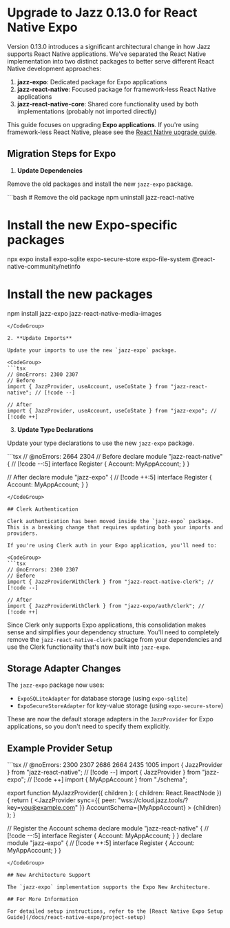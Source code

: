 
# Upgrade to Jazz 0.13.0 for React Native Expo

Version 0.13.0 introduces a significant architectural change in how Jazz supports React Native applications. We've separated the React Native implementation into two distinct packages to better serve different React Native development approaches:

1. **jazz-expo**: Dedicated package for Expo applications
2. **jazz-react-native**: Focused package for framework-less React Native applications
3. **jazz-react-native-core**: Shared core functionality used by both implementations (probably not imported directly)

This guide focuses on upgrading **Expo applications**. If you're using framework-less React Native, please see the [React Native upgrade guide](/docs/react-native/upgrade/0-13-0).

## Migration Steps for Expo

1. **Update Dependencies**

Remove the old packages and install the new `jazz-expo` package.

<CodeGroup>
```bash
# Remove the old package
npm uninstall jazz-react-native

# Install the new Expo-specific packages
npx expo install expo-sqlite expo-secure-store expo-file-system @react-native-community/netinfo

# Install the new packages
npm install jazz-expo jazz-react-native-media-images
```
</CodeGroup>

2. **Update Imports**

Update your imports to use the new `jazz-expo` package.

<CodeGroup>
```tsx
// @noErrors: 2300 2307
// Before
import { JazzProvider, useAccount, useCoState } from "jazz-react-native"; // [!code --]

// After
import { JazzProvider, useAccount, useCoState } from "jazz-expo"; // [!code ++]
```
</CodeGroup>

3. **Update Type Declarations**

Update your type declarations to use the new `jazz-expo` package.

<CodeGroup>
```tsx
// @noErrors: 2664 2304
// Before
declare module "jazz-react-native" { // [!code --:5]
  interface Register {
    Account: MyAppAccount;
  }
}

// After
declare module "jazz-expo" { // [!code ++:5]
  interface Register {
    Account: MyAppAccount;
  }
}
```
</CodeGroup>

## Clerk Authentication

Clerk authentication has been moved inside the `jazz-expo` package. This is a breaking change that requires updating both your imports and providers.

If you're using Clerk auth in your Expo application, you'll need to:

<CodeGroup>
```tsx
// @noErrors: 2300 2307
// Before
import { JazzProviderWithClerk } from "jazz-react-native-clerk"; // [!code --]

// After
import { JazzProviderWithClerk } from "jazz-expo/auth/clerk"; // [!code ++]
```
</CodeGroup>

Since Clerk only supports Expo applications, this consolidation makes sense and simplifies your dependency structure. You'll need to completely remove the `jazz-react-native-clerk` package from your dependencies and use the Clerk functionality that's now built into `jazz-expo`.

## Storage Adapter Changes

The `jazz-expo` package now uses:
- `ExpoSQLiteAdapter` for database storage (using `expo-sqlite`)
- `ExpoSecureStoreAdapter` for key-value storage (using `expo-secure-store`)

These are now the default storage adapters in the `JazzProvider` for Expo applications, so you don't need to specify them explicitly.

## Example Provider Setup

<CodeGroup>
```tsx
// @noErrors: 2300 2307 2686 2664 2435 1005
import { JazzProvider } from "jazz-react-native"; // [!code --]
import { JazzProvider } from "jazz-expo"; // [!code ++]
import { MyAppAccount } from "./schema";

export function MyJazzProvider({ children }: { children: React.ReactNode }) {
  return (
    <JazzProvider
      sync={{ peer: "wss://cloud.jazz.tools/?key=you@example.com" }}
      AccountSchema={MyAppAccount}
    >
      {children}
    </JazzProvider>
  );
}

// Register the Account schema
declare module "jazz-react-native" { // [!code --:5]
  interface Register {
    Account: MyAppAccount;
  }
}
declare module "jazz-expo" { // [!code ++:5]
  interface Register {
    Account: MyAppAccount;
  }
}
```
</CodeGroup>

## New Architecture Support

The `jazz-expo` implementation supports the Expo New Architecture.

## For More Information

For detailed setup instructions, refer to the [React Native Expo Setup Guide](/docs/react-native-expo/project-setup)

